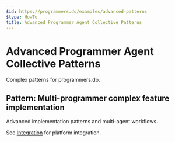 ```yaml
---
$id: https://programmers.do/examples/advanced-patterns
$type: HowTo
title: Advanced Programmer Agent Collective Patterns
---
```


# Advanced Programmer Agent Collective Patterns

Complex patterns for programmers.do.

## Pattern: Multi-programmer complex feature implementation

Advanced implementation patterns and multi-agent workflows.

See [Integration](./integration) for platform integration.
